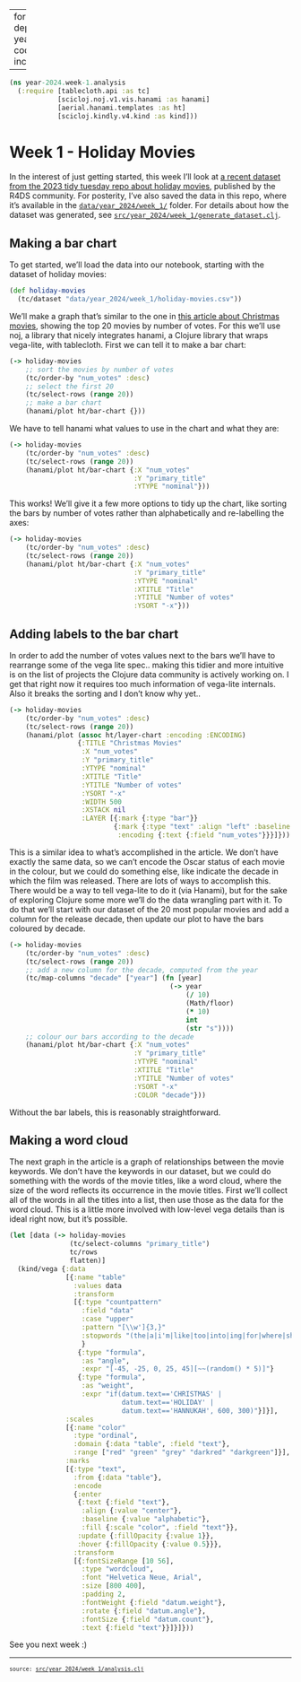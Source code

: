
---
format:
  html: {toc: true, toc-depth: 4, output-file: year_2024.week_1.analysis.html}
code-block-background: true
include-in-header: {text: '<link rel = "icon" href = "data:," />'}

---
<style>.table {
    overflow-y: scroll;
}
</style><style>.printedClojure .sourceCode {
  background-color: transparent;
  border-style: none;
}
</style>
<script src="year_2024.week_1.analysis_files/md-default2.js" type="text/javascript"></script><script src="year_2024.week_1.analysis_files/md-default3.js" type="text/javascript"></script><script src="year_2024.week_1.analysis_files/vega4.js" type="text/javascript"></script><script src="year_2024.week_1.analysis_files/vega5.js" type="text/javascript"></script><script src="year_2024.week_1.analysis_files/vega6.js" type="text/javascript"></script>

<div class="sourceClojure">
```clojure
(ns year-2024.week-1.analysis
  (:require [tablecloth.api :as tc]
            [scicloj.noj.v1.vis.hanami :as hanami]
            [aerial.hanami.templates :as ht]
            [scicloj.kindly.v4.kind :as kind]))
```
</div>



# Week 1 - Holiday Movies
In the interest of just getting started, this week I'll look at [a recent dataset from the 2023 tidy tuesday repo about holiday movies](https://github.com/rfordatascience/tidytuesday/tree/master/data/2023/2023-12-12), published by the R4DS community.
For posterity, I've also saved the data in this repo, where it's available in the [`data/year_2024/week_1/`](https://github.com/kiramclean/clojure-tidy-tuesdays/tree/main/data/year_2024/week_1) folder.
For details about how the dataset was generated, see [`src/year_2024/week_1/generate_dataset.clj`](https://github.com/kiramclean/clojure-tidy-tuesdays/blob/main/data/year_2024/week_1/generate_dataset.clj).

## Making a bar chart
To get started, we'll load the data into our notebook, starting with the dataset of holiday movies:


<div class="sourceClojure">
```clojure
(def holiday-movies
  (tc/dataset "data/year_2024/week_1/holiday-movies.csv"))
```
</div>


We'll make a graph that's similar to the one in [this article about Christmas movies](https://networkdatascience.ceu.edu/article/2019-12-16/christmas-movies), showing the top 20 movies by number of votes. For this we'll use noj, a library that nicely integrates hanami, a Clojure library that wraps vega-lite, with tablecloth.
First we can tell it to make a bar chart:


<div class="sourceClojure">
```clojure
(-> holiday-movies
    ;; sort the movies by number of votes
    (tc/order-by "num_votes" :desc)
    ;; select the first 20
    (tc/select-rows (range 20))
    ;; make a bar chart
    (hanami/plot ht/bar-chart {}))
```
</div>


<div><script>vegaEmbed(document.currentScript.parentElement, {"encoding":{"y":{"field":"y","type":"quantitative"},"x":{"field":"x","type":"quantitative"}},"mark":{"type":"bar","tooltip":true},"width":400,"background":"floralwhite","height":300,"data":{"url":"year_2024.week_1.analysis_files\/0.csv","format":{"type":"csv"}}});</script></div>

We have to tell hanami what values to use in the chart and what they are:


<div class="sourceClojure">
```clojure
(-> holiday-movies
    (tc/order-by "num_votes" :desc)
    (tc/select-rows (range 20))
    (hanami/plot ht/bar-chart {:X "num_votes"
                               :Y "primary_title"
                               :YTYPE "nominal"}))
```
</div>


<div><script>vegaEmbed(document.currentScript.parentElement, {"encoding":{"y":{"field":"primary_title","type":"nominal"},"x":{"field":"num_votes","type":"quantitative"}},"mark":{"type":"bar","tooltip":true},"width":400,"background":"floralwhite","height":300,"data":{"url":"year_2024.week_1.analysis_files\/0.csv","format":{"type":"csv"}}});</script></div>

This works! We'll give it a few more options to tidy up the chart, like sorting the bars by number of votes rather than alphabetically and re-labelling the axes:


<div class="sourceClojure">
```clojure
(-> holiday-movies
    (tc/order-by "num_votes" :desc)
    (tc/select-rows (range 20))
    (hanami/plot ht/bar-chart {:X "num_votes"
                               :Y "primary_title"
                               :YTYPE "nominal"
                               :XTITLE "Title"
                               :YTITLE "Number of votes"
                               :YSORT "-x"}))
```
</div>


<div><script>vegaEmbed(document.currentScript.parentElement, {"encoding":{"y":{"field":"primary_title","type":"nominal","axis":{"title":"Number of votes"},"sort":"-x"},"x":{"field":"num_votes","type":"quantitative","axis":{"title":"Title"}}},"mark":{"type":"bar","tooltip":true},"width":400,"background":"floralwhite","height":300,"data":{"url":"year_2024.week_1.analysis_files\/0.csv","format":{"type":"csv"}}});</script></div>


## Adding labels to the bar chart
In order to add the number of votes values next to the bars we'll have to rearrange some of the vega lite spec.. making this tidier and more intuitive is on the list of projects the Clojure data community is actively working on. I get that right now it requires too much information of vega-lite internals. Also it breaks the sorting and I don't know why yet..


<div class="sourceClojure">
```clojure
(-> holiday-movies
    (tc/order-by "num_votes" :desc)
    (tc/select-rows (range 20))
    (hanami/plot (assoc ht/layer-chart :encoding :ENCODING)
                 {:TITLE "Christmas Movies"
                  :X "num_votes"
                  :Y "primary_title"
                  :YTYPE "nominal"
                  :XTITLE "Title"
                  :YTITLE "Number of votes"
                  :YSORT "-x"
                  :WIDTH 500
                  :XSTACK nil
                  :LAYER [{:mark {:type "bar"}}
                          {:mark {:type "text" :align "left" :baseline "middle" :dx 3}
                           :encoding {:text {:field "num_votes"}}}]}))
```
</div>


<div><script>vegaEmbed(document.currentScript.parentElement, {"encoding":{"y":{"field":"primary_title","type":"nominal","axis":{"title":"Number of votes"},"sort":"-x"},"x":{"field":"num_votes","type":"quantitative","stack":null,"axis":{"title":"Title"}}},"width":500,"background":"floralwhite","title":{"text":"Christmas Movies"},"layer":[{"mark":{"type":"bar"}},{"mark":{"type":"text","align":"left","baseline":"middle","dx":3},"encoding":{"text":{"field":"num_votes"}}}],"height":300,"data":{"url":"year_2024.week_1.analysis_files\/0.csv","format":{"type":"csv"}}});</script></div>

This is a similar idea to what's accomplished in the article. We don't have exactly the same data, so we can't encode the Oscar status of each movie in the colour, but we could do something else, like indicate the decade in which the film was released.
There are lots of ways to accomplish this. There would be a way to tell vega-lite to do it (via Hanami), but for the sake of exploring Clojure some more we'll do the data wrangling part with it. To do that we'll start with our dataset of the 20 most popular movies and add a column for the release decade, then update our plot to have the bars coloured by decade.


<div class="sourceClojure">
```clojure
(-> holiday-movies
    (tc/order-by "num_votes" :desc)
    (tc/select-rows (range 20))
    ;; add a new column for the decade, computed from the year
    (tc/map-columns "decade" ["year"] (fn [year]
                                        (-> year
                                            (/ 10)
                                            (Math/floor)
                                            (* 10)
                                            int
                                            (str "s"))))
    ;; colour our bars according to the decade
    (hanami/plot ht/bar-chart {:X "num_votes"
                               :Y "primary_title"
                               :YTYPE "nominal"
                               :XTITLE "Title"
                               :YTITLE "Number of votes"
                               :YSORT "-x"
                               :COLOR "decade"}))
```
</div>


<div><script>vegaEmbed(document.currentScript.parentElement, {"encoding":{"y":{"field":"primary_title","type":"nominal","axis":{"title":"Number of votes"},"sort":"-x"},"color":{"field":"decade","type":"nominal"},"x":{"field":"num_votes","type":"quantitative","axis":{"title":"Title"}}},"mark":{"type":"bar","tooltip":true},"width":400,"background":"floralwhite","height":300,"data":{"url":"year_2024.week_1.analysis_files\/1.csv","format":{"type":"csv"}}});</script></div>

Without the bar labels, this is reasonably straightforward.

## Making a word cloud
The next graph in the article is a graph of relationships between the movie keywords. We don't have the keywords in our dataset, but we could do something with the words of the movie titles, like a word cloud, where the size of the word reflects its occurrence in the movie titles. First we'll collect all of the words in all the titles into a list, then use those as the data for the word cloud. This is a little more involved with low-level vega details than is ideal right now, but it's possible.


<div class="sourceClojure">
```clojure
(let [data (-> holiday-movies
               (tc/select-columns "primary_title")
               tc/rows
               flatten)]
  (kind/vega {:data
              [{:name "table"
                :values data
                :transform
                [{:type "countpattern"
                  :field "data"
                  :case "upper"
                  :pattern "[\\w']{3,}"
                  :stopwords "(the|a|i'm|like|too|into|ing|for|where|she|he|hers|his|how|who|what|your|yours|it|it's|is|are|we|'til|our|and|but|i'll|this|that)"
                  }
                 {:type "formula",
                  :as "angle",
                  :expr "[-45, -25, 0, 25, 45][~~(random() * 5)]"}
                 {:type "formula",
                  :as "weight",
                  :expr "if(datum.text=='CHRISTMAS' |
                            datum.text=='HOLIDAY' |
                            datum.text=='HANNUKAH', 600, 300)"}]}],
              :scales
              [{:name "color"
                :type "ordinal",
                :domain {:data "table", :field "text"},
                :range ["red" "green" "grey" "darkred" "darkgreen"]}],
              :marks
              [{:type "text",
                :from {:data "table"},
                :encode
                {:enter
                 {:text {:field "text"},
                  :align {:value "center"},
                  :baseline {:value "alphabetic"},
                  :fill {:scale "color", :field "text"}},
                 :update {:fillOpacity {:value 1}},
                 :hover {:fillOpacity {:value 0.5}}},
                :transform
                [{:fontSizeRange [10 56],
                  :type "wordcloud",
                  :font "Helvetica Neue, Arial",
                  :size [800 400],
                  :padding 2,
                  :fontWeight {:field "datum.weight"},
                  :rotate {:field "datum.angle"},
                  :fontSize {:field "datum.count"},
                  :text {:field "text"}}]}]}))
```
</div>


<div><script>vegaEmbed(document.currentScript.parentElement, {"data":[{"name":"table","values":["Sailor's Holiday","The Devil's Holiday","Holiday","Holiday of St. Jorgen","Sin Takes a Holiday","Sinners' Holiday","Husband's Holiday","Beggar's Holiday","Cowboy Holiday","Death Takes a Holiday","College Holiday","Mad Holiday","Stolen Holiday","Angel's Holiday","Dangerous Holiday","Every Day's a Holiday","Bank Holiday","A Christmas Carol","Crime Takes a Holiday","Holiday","Tropic Holiday","Inspector Hornleigh on Holiday","Christmas in July","Holiday Inn","Hoosier Holiday","Christmas Holiday","Knickerbocker Holiday","Sailor's Holiday","Christmas in Connecticut","Strange Holiday","Holiday in Mexico","Perilous Holiday","Blondie's Holiday","Bush Christmas","Christmas Eve","Hoppy's Holiday","A Christmas Carol","Holiday Camp","Summer Holiday","Holidays in Hell","Holiday Affair","Holiday in Havana","Johnny Holiday","Holiday Rhythm","Last Holiday","A Christmas Carol","Holiday Week","Holiday for Sinners","Roman Holiday","Monsieur Hulot's Holiday","White Christmas","Cinerama Holiday","Holiday for Henrietta","Holiday Island","Country Music Holiday","Paris Holiday","At That Time, at Christmas...","Holiday for Lovers","Holiday in Spain","Passion Holiday","Summer Holiday","The Night Before Christmas","Carol for Another Christmas","Holiday in St. Tropez","Every Day Is a Holiday","A Charlie Brown Christmas","The Christmas That Almost Wasn't","The Christmas Tree","How the Grinch Stole Christmas!","The Christmas Kid","The Christmas Tree","Strange Holiday","Death Takes a Holiday","The Homecoming: A Christmas Story","The Christmas Martian","Main Thing Holidays","Home for the Holidays","The House Without a Christmas Tree","A Dream for Christmas","Black Christmas","Holiday on the Buses","The First Christmas: The Story of the First Christmas Snow","Olympian Holiday","Journey to the Christmas Star","Young Pioneers' Christmas","Christmas Miracle in Caufield, U.S.A.","Confessions from a Holiday Camp","Emmet Otter's Jug-Band Christmas","It Happened One Christmas","Nestor, the Long-Eared Christmas Donkey","Sunshine Christmas","Blue Christmas","A Christmas to Remember","Where Are You Going on Holiday?","Holiday Hotel","The Night Before Christmas","An American Christmas Carol","Christmas Lilies of the Field","Rudolph and Frosty's Christmas in July","Christmas Mountain","A Christmas Without Snow","Crazy Swedish Holidays in Paris","Mr. Krueger's Christmas","Pinocchio's Christmas","Christmas Evil","The Best Christmas Pageant Ever","Bush Christmas","A Christmas Story","The Gift of Love: A Christmas Story","Merry Christmas Mr. Lawrence","A Christmas Carol","Kenny & Dolly: A Christmas to Remember","The Night They Saved Christmas","Merry Christmas","Don't Open Till Christmas","Holidays in Amsterdam","One Magic Christmas","Christmas Eve","The Christmas Gift","The Christmas Star","A Smoky Mountain Christmas","Merry Christmas Octopus","Christmas Comes to Willow Creek","A Hobo's Christmas","Roman Holiday","Blackadder's Christmas Carol","The Christmas Wife","Ernest Saves Christmas","I'll Be Home for Christmas","Julie Andrews: The Sound of Christmas","Marcus Welby, M.D.: A Holiday Affair","A Very Brady Christmas","Cripples Go Christmas","Dark Holiday","It Nearly Wasn't Christmas","National Lampoon's Christmas Vacation","The Christmas Toy","Guess Who's Coming for Christmas?","Holidays on the River Yarra","Home for Christmas","The Kid Who Loved Christmas","A Mom for Christmas","All I Want for Christmas","The Comic Book Christmas Caper","Christmas on Division Street","Lena's Holiday","Russian Holiday","The Christmas Stallion","Christmas in Connecticut","The Muppet Christmas Carol","Unforgetful Holiday","The Nightmare Before Christmas","A Christmas Romance","One Christmas","Billy's Holiday","The Christmas Box","A Christmas Carol","Home for the Holidays","Christmas Every Day","The Christmas Tree","Christmas in Oz","The Devil Takes a Holiday","Sesame Street: Elmo Saves Christmas","The Flintstones Christmas in Bedrock","Holiday Affair","The Christmas Party","Mannheim Steamroller: Christmas Live","The Munsters' Scary Little Christmas","Will It Snow for Christmas?","Beauty and the Beast: The Enchanted Christmas","Christmas Fever","Christmas in Cartoontown","Scrooge's Rock 'N' Roll Christmas","Skyward Christmas","Stubby Pringle's Christmas","How the Toys Saved Christmas","Mister Magoo's Christmas Carol","Mr. Willowby's Christmas Tree","Last Holiday","Holiday Hookers","Holiday in Your Heart","The Boy Who Saved Christmas","The Christmas Raccoons","Holiday's with Pay","On the 2nd Day of Christmas","A Christmas Reunion","A Christmas Memory","Apollo Goes on Holiday","I'll Be Home for Christmas","Christopher's Christmas Mission","Merry Christmas, George Bailey","The Christmas Orange","The Christmas List","A Holiday for Love","Home for Christmas","Bloody Christmas","Johann's Gift to Christmas","The Teddy Bears' Christmas","Christmas in August","John Grin's Christmas","Christmas in America","Richie Rich's Christmas Wish","Bugs Bunny's Holiday Diet","I'll Be Home for Christmas","The Christmas Wish","Nilus the Sandman: The Boy Who Dreamed Christmas","Merry Christmas... Happy New Year","A Holiday to Remember","Hot Pants Holiday","An All Dogs Christmas Carol","Lassie: A Christmas Tail","How the Grinch Stole Christmas","Santa's Christmas Circus","A Child's Christmas in Wales","Christmas at Home","A Christmas for Boomer","Christmas Wafer","A Merry Mirthworm Christmas","The Spirit of Christmas","You're Invited to Mary-Kate & Ashley's Christmas Party","The Poor People's Christmas","Blue Christmas","Bluetoes, the Christmas Elf","Naked City: A Killer Christmas","Scream Queens' Naked Christmas","Happy Christmas, Miss King","A Cosmic Christmas","Husband's Holiday","Inheritance Up Christmas","Friday Is No Holiday","Classic Christmas","Carry on Christmas","Carry on Christmas: Carry on Stuffing","A Christmas Carol","Future Memories: Last Christmas","A Flintstone Christmas","A Flintstones Christmas Carol","Holiday in Sarajevo","The Star Wars Holiday Special","Magic Christmas Tree","Mediterranean Holiday","Bah, Humbug!: The Story of Charles Dickens' 'A Christmas Carol'","Yogi's First Christmas","Christmas Vacation 2000","Christmas in Malibu","'Twas the Night Before Christmas","A Holiday Romance","The Last Day of School Before Christmas","A Christmas Carol","Holiday","'R Xmas","A Calcutta Christmas","In the Christmas Spirit","Winnie the Pooh & Christmas Too","A Hollywood Christmas","A Little Christmas Story","Christmas in the Clouds","Canadian Holidays","Last Christmas","The Leprechauns' Christmas Gold","A Christmas Carol","The Christmas Carol","The GLO Friends Save Christmas","Christmas Carol","Feliz Christmas, Merry Navidad","Trans-Siberian Orchestra: The Ghosts of Christmas Eve","Scrooge: A Christmas Carol","Christmas in Disneyland","The Long Holiday","Unnikrishnante Adyathe Christmas","Holiday for a Dog","Barney's Night Before Christmas","A Christmas Tree and a Wedding","Mickey's Once Upon a Christmas","Santa's Last Christmas","A Snow White Christmas","We Wish You a Merry Christmas","The Country Mouse & the City Mouse: A Christmas Tale","Once Upon a Christmas","Lamb Chop's Chanukah and Passover Surprise","Lamb Chop's Special Chanukah","A Christmas Story at the Vatican","Christmas in the Holy Land","The Christmas Angel: A Story on Ice","The Story of Christmas","Teletubbies: Merry Christmas, Teletubbies!","Holiday Heart","Aliens First Christmas","Christmas Unwrapped: The History of Christmas","How the Grinch Stole Christmas!","A Muppet Family Christmas","Christmas at Pee-wee's Playhouse","Surviving Christmas","The Ultimate Christmas Present","A Very Christmas Story","Christmas Snow","Nearly No Christmas","Summer Holiday","A Bing Crosby Christmas","Christmas Carol: The Movie","A Cool Like That Christmas","How to Marry a Billionaire: A Christmas Tale","Bingo! Holiday Kids!","Teletubbies: Christmas in the Snow","Christmas in South Park","The Christmas Path","Timothy Tweedle the First Christmas Elf","Christmas in Tattertown","The Tangerine Bear: Home in Time for Christmas!","Arthur's Perfect Christmas","Holiday in Bombay","Tukiki and His Search for a Merry Christmas","Christmas Carol","The Christmas Tree Train","A Diva's Christmas Carol","Christmas Present","The Christmas Secret","Father Christmas and the Missing Reindeer","Christmas Nightmare","Benji's Very Own Christmas Story","He-Man and She-Ra: A Christmas Special","Mole's Christmas","A Wind at My Back Christmas","Christmas Mission","A Very Retail Christmas","The Dangerous Christmas of Red Riding Hood","Christmas Night with the Two Ronnies","Take Peace! A Corgi Cottage Christmas with Tasha Tudor","The Adventures of Mary-Kate & Ashley: The Case of the Christmas Caper","O' Christmas Tree","Casper's Haunted Christmas","Disney Sing-Along-Songs: The Twelve Days of Christmas","Disney Sing-Along-Songs: Very Merry Christmas Songs","Holiday Affair","Inspector Gadget Saves Christmas","Timmy's Gift: A Precious Moments Christmas","Recess Christmas: Miracle on Third Street","The Elf Who Saved Christmas","Edith Ann's Christmas (Just Say No\u00ebl)","A Town Without Christmas","Babar and Father Christmas","A Christmas Carol","The Real Story of O Christmas Tree","A Christmas Adventure ...From a Book Called Wisely's Tales","Merry Christmas","Christmas Box","The Bear Who Slept Through Christmas","Holiday in the Sun","Twice Upon a Christmas","The Greatest Christmas Moments of All Time!","Mickey's Magical Christmas: Snowed in at the House of Mouse","A Disney Channel Christmas!!!!","Because It's Christmas: Barry Manilow","The Christmas Messenger","The Bears Who Saved Christmas","The Christmas Season Massacre","Once Upon a Christmas Time","Playboy Wet & Wild: Hot Holidays","Bob the Builder: A Christmas to Remember","Christmas with the Stars","Coping with Christmas","The Little Crooked Christmas Tree","12 Tiny Christmas Tales","A Family Circus Christmas","Holiday in Seoul","Christmas Rush","One Hell of a Christmas","Father Knows Best: Home for Christmas","Killers on Holiday","A Christmas Carol","The Twelve Days of Christmas","Skinflint: A Country Christmas Carol","Mary Christmas","Franklin's Magic Christmas","A Special Sesame Street Christmas","It's a Very Merry Muppet Christmas Movie","A Christmas Carol","A Christmas Carol","The Christmas Shoes","A Pink Christmas","B.C.: A Special Christmas","Christmas Eve on Sesame Street","Bob Hope's Overseas Christmas Tours: Around the World with the Troops - 1941-1972","A Christmas Tail","The Fat Albert Christmas Special","A Christmas Carol at Ford's Theatre","Christmas on the Nile","The Man Who Saved Christmas","A Christmas Visitor","Remembering 'Roman Holiday'","Restoring Roman Holiday","A Christmas Carol","A Christmas Carol","Carry on Again Christmas","Carry on Christmas","Christmas Child","The True Meaning of Christmas Specials","The Great Christmas Movies","Blue Collar White Christmas","Christmas in Hawaii","Thief on Holiday","The Berenstain Bears' Christmas Tree","A Grandfather for Christmas","Christmas on Mars","Black Christmas","Finding John Christmas","The Christmas Orange","The Kudzu Christmas","Christmas Vacation 2: Cousin Eddie's Island Adventure","Stella on Holiday","Four Christmases","Mid-year Holiday","Undercover Christmas","The Town That Outlawed Christmas","Christmas","Stealing Christmas","If It Snows on Christmas","A Carol Christmas","A Boyfriend for Christmas","Happy Ero Christmas","An American Idol Christmas","I Want a Dog for Christmas, Charlie Brown","Christmas with the Kranks","The Nick at Nite Holiday Special","Casper's First Christmas","The Powerpuff Girls: 'Twas the Fight Before Christmas","A Flintstone Family Christmas","The Spirit of Christmas","T.Bag's Christmas Carol","Another Christmas Story","EastEnders: Christmas Party","The Christmas Truce","Santabear's First Christmas","Holiday in Seoul","Busted: Christmas for Everyone","T.Bag's Christmas Ding Dong","T.Bag's Christmas Turkey","A Christmas Too Many","Andy Williams - Best of Christmas","Scrooge: A Christmas Sarah","VeggieTales: The Star of Christmas","Christmas in Kabul","Christmas Rematch","Headin' Home for the Holidays","Ladybirds' Christmas","The 12 Dogs of Christmas","All This, and Christmas Too!","A Christmas Carol: The Musical","The Night B4 Christmas","George and the Christmas Star","Last Holiday","Samantha: An American Girl Holiday","Daddy Wanted for Christmas","Love Hina Christmas Special: Silent Eve","Kids on Christmas","Adventures in Odyssey: Electric Christmas","Christmas in Tinseltown","Christmas in Love","Bad Santa: Not Your Typical Christmas Movie","Christmas at Maxwell's","A Very Married Christmas","Merry Christmas","Mickey's Twice Upon a Christmas","A Tuna Christmas","Eve's Christmas","Francesco's Friendly World: The Gifts of Christmas","Karroll's Christmas","Very Cool Christmas","Spacemen, Go-go Girls and the True Meaning of Christmas","Christmas at Water's Edge","The Twelve Days of Christmas Eve","Tales from the Grave, Volume 2: Happy Holidays","The Wish That Changed Christmas","Felix the Cat Saves Christmas","Nine Dog Christmas","The Trailer Park Boys Christmas Special","A Beachcombers Christmas","Christmas Lights","Grumpy Old Women at Christmas","The City That Forgot About Christmas","Home for Christmas","Essential Poems for Christmas","Davey & Goliath's Snowboard Christmas","EastEnders: Christmas Party","A Christmas Carol","On Christmas Eve","A Bear's Christmas Tail","Christmas from Hollywood","Giada's Italian Holiday","An Italian Christmas with Mario and Giada","A Christmas Tale","A Halfway House Christmas","A Christmas Carol","Nora's Christmas Gift","Mr. Bean's Holiday","Black Christmas","The Holiday","Stolen Holidays","Holiday","Dreaming on Christmas","David Letterman's 2nd Annual Holiday Film Festival","David Letterman's Holiday Film Festival","Christmas in August","An X-Mas Message from David X. Cohen","Home for the Holidays","Christmas with the Mormon Tabernacle Choir","Ho Ho Nooooooo!!! It's Mr. Bill's Christmas Special!","Hermie & Friends: A Fruitcake Christmas","Crazy for Christmas","Chasing Christmas","Recipe for a Perfect Christmas","A Walt Disney Christmas","The Best Christmas Ever!","A Christmas Wedding","Marie Osmond's Merry Christmas","A Fairy Tale Christmas","Mr. Christmas","Red Boots for Christmas","Holiday Baggage","Brer Rabbit's Christmas Carol","Bring Back... The Christmas Number One","Noddy Saves Christmas","A Christmas Carol","A Merry Little Christmas","Christmas in Boston","His and Her Christmas","Santa Claus Versus the Christmas Vixens","Ray Charles Celebrates Gospel Christmas with the Voices of Jubilation","The Christmas Miracle of Jonathan Toomey","Christmas Comes to PacLand","Odmori se, zasluzio si: Christmas Special","Best Ever Christmas Films","A Christmas Masque","Have I Got a Christmas for You","The Christmas Tree","The Christmas Blessing","Holiday","QTN Holiday Reel","The Night Before Christmas","Caillou's Holiday Movie","Christmas Is Here Again","The First Christmas","Disney Princess: A Christmas of Enchantment","Tom's Christmas Tree","Kathie Lee's Rock n' Tots Cafe: A Christmas 'Giff'","Chanukah Stories","Christmas Story","The Christmas Card","Holiday Dreaming","Hanukkah Tales and Tunes","Saving the Christmas Goose","Happy Holidays","The Road to Christmas","A Very Fairy Christmas","The Crumbs - A Very Crumby Christmas","Cabbage Patch Kids: First Christmas","A Dad for Christmas","Snowden's Christmas","Christmas and the Civil War","My Christmas Soldier","Brian Setzer: Christmas Extravaganza","Pee-wee's Big Holiday","Charlie and Lola Christmas Special","Christmas Do-Over","My Little Pony: A Very Minty Christmas","The Perfect Holiday","Bachelors Walk Christmas Special","The Wiggles: Wiggly Wiggly Christmas","Holiday Hypnosis","Holidaze: The Christmas That Almost Didn't Happen","Inspector Tahar's Holiday","The Great American Christmas","Rupert's Magic Christmas","Christmas Tree Upside Down","Christmas on July 24th Avenue","All She Wants for Christmas","What We Did on Our Holiday","Camp Christmas","A Christmas Carol","The Flight Before Christmas","Home by Christmas","Bah Humduck!: A Looney Tunes Christmas","The Making of 'the Nightmare Before Christmas'","Christmas on Chestnut Street","Ex-Mas Eve","Holiday Wishes","A Merry Friggin' Christmas","What Have You Done?: The Remaking of 'Black Christmas'","The Candy Maker's Christmas","A Dennis the Menace Christmas","The Night Before Christmas: A Mouse Tale","Laura's Christmas Star","A Very Barry Christmas","Barney's Holiday Extravaganza","A Very Beazley Christmas","Heber Holiday","A Very Wompkee Christmas","Quail's First Christmas","This Christmas","Holiday in Handcuffs","Grumpy Old Men at Christmas","A Grandpa for Christmas","Blinky Bill's White Christmas","The 12 Days of 'Black Christmas'","Messy Christmas","Christmas in Wonderland","Lost Holiday: The Jim & Suzanne Shemwell Story","A Christmas Tale","Thomas Kinkade's Christmas Cottage","A Christmas Prince: The Royal Baby","The Nightmare Before Christmas in Concert at the Hollywood Bowl","The Knight Before Christmas","Holiday Rush","Christmas Wedding Runaway","Christmas Wishes and Mistletoe Kisses","Matchmaker Christmas","Picture Perfect Royal Christmas","Holiday Heist","A Larceny Christmas","The Ugly Duckling's Christmas Wish","A Mermaid for Christmas","Christmas Coupon","A Storybook Christmas","A Christmas Princess","A Boy Called Christmas","A Sesame Street Christmas Carol","Elfette Saves Christmas","O Christmas Tree","Christmas a la Mode","That '70s Show: Holiday Edition","May All Your Christmases Be Black","Infernal Guidon, or Cossack Christmas","Rifftrax: The Star Wars Holiday Special","The Making of Tim Burton's 'The Nightmare Before Christmas'","A Very Vintage Christmas","A Christmas Winter Song","A Cinderella Story: Christmas Wish","The Christmas Project Reunion","Christmas Time","Christmas in Rome","Christmas Town","Write Before Christmas","The Christmas Chalet","A Christmas Hero","Christmas by Design","The Muppet Christmas Carol: Frogs, Pigs and Humbug - Unwrapping a New Holiday Classic","A Merry Christmas Match","Roman Holiday","It's Christmas","Random Acts of Christmas","A Christmas Carol","Christmas with a Prince: Becoming Royal","Black Christmas","A Christmas Wish","I'll Be Home for Christmas","Christmas Every Day","A Little Christmas Charm","Larry the Cable Guy's Christmas Spectacular","The Trolls and the Christmas Express","A Holiday Change","Picture a Perfect Christmas","Nostalgic Christmas","Radio Christmas","Christmas Love Letter","Christmas on the Square","Christmas at Dollywood","A Christmas Wish","Christmas Reservations","Snowbound for Christmas","Same Time, Next Christmas","The Christmas High Note","The Christmas Club","A Christmas Carol","Christmas Caper","The Road Home for Christmas","All I Want for Christmas 2","Bad Christmas","Hip Hop Holiday","A New York Christmas Wedding","A Christmas Duet","Christmas Scavenger Hunt","Check Inn to Christmas","Double Holiday","Christmas at Graceland: Home for the Holidays","Holiday Date","Elmo's Christmas Countdown","The Nutcracker: A Christmas Story","A Very Corgi Christmas","A Christmas Carol","A Date by Christmas Eve","No Time Like Christmas","Christmas on the Range","A Jersey Christmas","A Princess for Christmas","Barney's Christmas Star","Holiday Switch","Perfect Christmas","A Christmas Crush","The Gift of Christmas","Staging Christmas","Rock and Roll Christmas","For Better or for Worse: A Christmas Angel","Rediscovering Christmas","Christmas Hotel","A Sweet Christmas Romance","Merry Liddle Christmas","Christopher the Christmas Tree","Christmas at the Plaza","Always and Forever Christmas","A Christmas Miracle","Angel Falls: A Novel Holiday","Christmas Under the Stars","Holiday Hearts","Christmas in Evergreen: Tidings of Joy","A Beauty & The Beast Christmas","Another Christmas Coincidence","A Family Christmas Gift","A Blue Ridge Mountain Christmas","It's Beginning to Look a Lot Like Christmas","Christmas in Louisiana","Sweet Mountain Christmas","Magical Christmas Shoes","Christmas 9 to 5","A Doggone Christmas","Grounded for Christmas","You Light Up My Christmas","The Christmas Temp","Christmas Matchmakers","Middleton Christmas","Twas the Chaos before Christmas","Christmas in Paradise","The Family Holiday","The Christmas Chronicles: Part Two","A Christmas Recipe for Romance","Time for You to Come Home for Christmas","One Fine Christmas","Carole's Christmas","Baking Christmas","A Christmas Movie Christmas","Christmas on My Mind","Christmas Belles","All I Want for Christmas","Merry Christmas Officer Hansel","Framed for the Holidays","Christmas in Montana","Our Christmas Love Song","The Christmas Doodle","A Homecoming for the Holidays","A Family Reunion Christmas","The Kacey Musgraves Christmas Show","My Best Friend's Christmas","A Cheerful Christmas","The Christmas Elves","The Night Before Christmas","The Christmas Dance","LeapFrog: A Tad of Christmas Cheer","Christmas Stars","Christmas in the Jungle","A Christmas Celebration: Live from Dublin","The Last Christmas Party","Summer Holiday","Yoda Baby: a Very Merry Mandalorian Christmas","Community Theater Christmas","12 Pups of Christmas","Christmas Cheer","Carols for Christmas","Merry Christmas, Yiwu","The App That Stole Christmas","Greyson Family Christmas","CBeebies Christmas Show: Hansel & Gretel","The Little Rascals' Christmas Special","Fay's 12 Days of Christmas","The Heist Before Christmas","My Friends Tigger and Pooh - Super Sleuth Christmas Movie","Lucy Worsley's Christmas Carol Odyssey","Christmas in Vienna","The Christmas Ride","Christmas Cars","A Berry Royal Christmas","My Dad's Christmas Date","Bikini Bloodbath Christmas","A Scooby-Doo! Christmas","Toot & Puddle: I'll Be Home for Christmas","A Merry Tudor Christmas with Lucy Worsley","Christmas Is","A Crafty Christmas Romance","Radio City Christmas Spectacular","An Angel for Christmas","Nothing Like the Holidays","X-mas, Inc.","A Christmas Carol","8-Bit Christmas","Christmas at the Riviera","Much Ado About Christmas","The Christmas Waltz","An Accidental Christmas","Christmas at Cadillac Jack's","Candy Cane Christmas","A Taste of Christmas","The Business of Christmas","Charles Dickens & the Invention of Christmas","The Comedy Christmas","Last Christmas: Emilia Sings","Inn Love by Christmas","The Christmas Ball","The Filmmaker's Holiday","A Wrestling Christmas Miracle","Christmas on Ice","The Christmas Listing","The First Christmas","A Christmas Cancellation","White Christmas","The Smurfs Christmas Special","Lollipop Dragon: The Great Christmas Race","Madeline's Christmas","'White Christmas': A Look Back with Rosemary Clooney","Billie Holiday: The Ultimate Collection","Christmas on the Vine","A Charlie Brown Kwanzaa","The Light Before Christmas","Deliver by Christmas","Miracle on Christmas","Apollo 8: Christmas at the Moon","Cupid for Christmas","EastEnders Christmas Fall Outs","Ace & the Christmas Miracle","A Very Charming Christmas Town","A Loud House Christmas","Christmas in Paris","A Meowy Christmas Vacation","Yogi Bear's All-Star Comedy Christmas Caper","A New Husband for Christmas","A Royal Christmas Engagement","Christmas by Chance","A Christmas Prayer","The Maltese Holiday","Buffy the Vampire Slayer: 1-800 Collect 'A Buffy Christmas' Commercial","A Christmas Story","A Tudor Feast at Christmas","Christmas vs. The Walters","A Very Country Christmas: Homecoming","Soylent Scrooge: Or, Christmas Is Made of People","A Christmas Tree Love Story","Johnson Family Christmas Dinner","The Christmas Masterpiece","Everything is Terrible! Holiday Special","Merry Christmas, Drake & Josh","A Christmas Tree Grows in Colorado","Lonestar Christmas","The Christmas Story Keepers","Christmas Day","A Cape Cod Christmas","Christmas by the Book","Christmas Freak","A Very Harold & Kumar Christmas","Christmas in Carolina","The Key to Christmas","Our First Christmas","A Christmas Sunset","If I Only Had Christmas","Holiday Heartbreak","One Royal Holiday","Holidays on Mars","Christmas Unwrapped","The Christmas Star","A Rich Christmas","Merry Liddle Christmas Wedding","On the 12th Date of Christmas","Let's Meet Again on Christmas Eve","Mr. Bean's Holiday: Beans in Cannes","Mr. Bean's Holiday: French Beans","Mr. Bean's Holiday: The Human Bean","My Friends Tigger and Pooh Super Sleuth Christmas Movie: 100 Acre Wood Downhill Challenge","Hanukkah, O Hanukkah (A Magical Time of Year)","A Christmas Proposal","Louis Theroux's African Hunting Holiday","The Christmas Choir","The Lego Star Wars Holiday Special","Christmas Zombies","Christmas Crash","Christmas Comes Home","A Muppets Christmas: Letters to Santa","Christmas in the Rockies","A Christmas Exchange","Little Spirit: Christmas in New York","The Christmas House","My Sweet Holiday","Dashing Home for Christmas","Christmas on the Menu","Avenger Dogs Christmas","Christmas with a Crown","The Christmas Yule Blog","A Welcome Home Christmas","Dear Christmas","Kenny Rogers: Keep Christmas with You","Cross Country Christmas","An Angelic Christmas","The Fright Before Christmas","A California Christmas","A Castle for Christmas","Christmas She Wrote","Father Christmas Is Back","Angry Office Christmas Party","Good Morning Christmas!","The Christmas Edition","Routine Holiday","A Christmas Calendar","The Dog Days of Christmas","Barbie in 'A Christmas Carol'","The Christmas Setup","A Sugar & Spice Holiday","Cooking Up Christmas","A Martian Christmas","First Christmas","Time for Us to Come Home for Christmas","A Christmas Call","Homemade Christmas","Spotlight on Christmas","Christmas at Maple Creek","Never Kiss a Man in a Christmas Sweater","Christmas in Evergreen: Bells Are Ringing","A Glenbrooke Christmas","Christmas Beneath the Stars","Christmas by Starlight","Operation Christmas Drop","The Nightmare Before Christmas in Concert","Meet Me at Christmas","Unlocking Christmas","Christmas Collision","Nick Jr. Favorites Holiday","Angela's Christmas Wish","The Christmas Ring","Too Close For Christmas","A Christmas Carousel","The Side Show Christmas","Katherine Jenkins Christmas Spectacular","Heart of the Holidays","High School Musical: The Musical: The Holiday Special","Christmas Staycation","Marry Me This Christmas","Christmas Town","On Christmas Eve","Christmas Together","A Miser Brothers' Christmas","Five Star Christmas","The Jinkx and DeLa Holiday Special","Christmas on Wheels","Christmas in Vienna","The Christmas Doctor","A Timeless Christmas","A Nashville Christmas Carol","Good Morning Christmas!","USS Christmas","A Godwink Christmas: Second Chance, First Love","Christmas Ever After","Christmas Comes Twice","Swept Up by Christmas","A Christmas Break","Love, Lights, Hanukkah!","Project Christmas Wish","Christmas Tree Lane","Chateau Christmas","Just Another Christmas","Cranberry Christmas","The Christmas Bow","A Very Quarantwinned Christmas","The Christmas Sweater: A Return to Redemption","Christmas with the Darlings","A Christmas Surprise","A Christmas for Mary","Estella Scrooge: A Christmas Carol with a Twist","Teri Diwali Meri Christmas","Christmas in the Pines","The Christmas Aunt","The Christmas Lottery","Happy Holidays","Malou's Christmas","A Sunburnt Christmas","Chico Bon Bon and the Very Berry Holiday","A Christmas Love","The Christmas Clause","Christmas at Cattle Hill","Christmas in the Wilds","The Christmas Letter","Christmas Crossfire","Charles Dickens' A Christmas Carol","A Tiny House Christmas","Christmas Again","The Monster's Christmas","A Carolina Christmas","Christmas Dilemma","Deadly Little Christmas","Bo Bear Celebrates Christmas","Dot & Spot's Magical Christmas Adventure","Everyday Is a Holiday","CMA Country Christmas","Christmas Thieves","Banking on Christmas","The Dog Who Saved Christmas","A Christmas Carol","A Christmas Carol","Unwrapping Christmas","Puppy for Hanukkah","An Unremarkable Christmas","Santa Baby 2: Christmas Maybe","The Drone That Saved Christmas","A Christmas Wish in Hudson","Christmas at the Ranch","TBS Wrecked: Christmas Killer","A VHS Christmas Carol","Old Vic: In Camera - A Christmas Carol","Holiday Boyfriend","The Christmas Sitters","The Christmas Party","13 Slays Till X-Mas","Home for Christmas","Christmas Angel","A Christmas Carol","A California Christmas: City Lights","Andre Rieu: Christmas in London","Rifftrax: Christmas Circus","Elf Sparkle Meets Christmas the Horse","BTS: Dynamite (Holiday Remix)","Christmas with RiffTrax Featuring Magic Christmas Tree","Hot Chocolate Holiday","VeggieTales: The Toy That Saved Christmas!","1000 Miles from Christmas","Rifftrax: A Christmas Carol","Gavin & Stacey: 12 Days of Christmas","Beverly Hills Christmas 2 Director's Cut","Carol's Christmas","Dracula on Holiday","The Christmas Hope","Kiss Me for Christmas","A Christmas Mission","The Legend of the Christmas Witch 2: The Origins","Christmas at the Golden Dragon","Santa's First Christmas","Some Kind of Christmas!","1-800 XMAS","Christmas on My Block","How the Gringo Stole Christmas","A Holiday Homecoming","A Lot Like Christmas","A Great North Christmas","It Takes a Christmas Village","Last Train to Christmas","Christmas in Florida","The Picture of Christmas","The Christmas Show","Capitol One: Christmas Ad","Christmas in Canaan","Christmas","The Queen's Christmas Broadcast 2019","A Christmas Family Tragedy","Christmas Next Door","Kidsongs: We Wish You a Merry Christmas","A Christmas Tale","Love at the Christmas Contest","The Good Witch of Christmas","Christmas Lovers Anonymous","A Christmas Karen","Snowed in for Christmas","Operation White Christmas","A Fianc\u00e9 for Christmas","Arthur Christmas","Christmas with RiffTrax: Santa's Village of Madness","Christmas with Felicity","Blending Christmas","A Holiday Romance","12 Men of Christmas","Christmas Time in South Park","Holiday in Santa Fe","The Christmas Pitch","Christmas in Washington","Cranberry Christmas","13th Day of Christmas","A Match Made at Christmas","A Christmas Number One","Christmas on the Carousel","UnPerfect Christmas Wish","Lady Day: The Many Faces of Billie Holiday","All I Want for Christmas","Postman Pat's Magic Christmas","Coronation Street: Romanian Holiday","A Snowy Christmas","The Business of Christmas 2","Prancer: A Christmas Tale","A Christmas Dance Reunion","Christmas in Arabia","Tuesday, After Christmas","Falling for Christmas","Writing Around the Christmas Tree","A Christmas Letter","A Chance for Christmas","A Christmas Stray","Welcome to the Christmas Family Reunion","When Christmas Was Young","Disney Channel Holiday","A Sisterly Christmas","A Holiday Chance","Christmas in Pine Valley","A Christmas Carl","A Christmas Proposal","Christmas with a Prince: The Royal Baby","Mighty Morphin Power Rangers: Alpha's Magical Christmas","A Golden Christmas","Serving Up the Holidays","Larry the Cable Guy's Hula-Palooza Christmas Luau","A Cl\u00fcsterf\u00fcnke Christmas","Christmas, No Filter","Blackjack Christmas","Christmas Proposal","'Twas the Night Before Christmas","Anything But Christmas","Christmas in Miami","Christmas on 5th Avenue","Christmas with My Ex","Christmas Takes Flight","Christmas for Sale","A Christmas Treasure","Christmas in Beverly Hills","Perfect Messy Holiday","A Chestnut Family Christmas","A Grandpa for Christmas","Killer Christmas Elves","The Enchanted Christmas Cake","Secret Santa: A Christmas Adventure","A Picture Perfect Holiday","Holiday Hideaway","Christmas D\u00e9j\u00e0 Vu","A Jenkins Family Christmas","Homeless for the Holidays","Country Roads Christmas","See You Next Christmas","Christmas Is Canceled","Toying with the Holidays","A Dog Named Christmas","A Wiseguy Christmas","Coyote Creek Christmas","Fixing Up Christmas","The Nine Kittens of Christmas","Furry Little Christmas","A Dickens of a Holiday!","The Oshima Gang: The Making of 'Merry Christmas Mr. Lawrence'","The Holiday Fix Up","The King a Christmas Story from a Heavenly Perspective","Christmas in Tune","Another Christmas","Christmas on the Farm","Black Christmas: 2021 Remake","Candy Coated Christmas","The Christmas Contest","The Christmas Promise","'Twas the Fight Before Christmas","The Great Christmas Switch","Christmas at the Holly Day Inn","Zoey's Extraordinary Christmas","Christmas with the King Family","Christmas on Cobbler Street","The Magical Christmas Tree","Next Stop, Christmas","Mid Life Christmas","A Christmas Together with You","A Carol of Christmas","Christmas in Harmony","Hot Mess Holiday","Our Christmas Journey","You, Me & the Christmas Trees","A Holiday in Harlem","A Mrs. Miracle Christmas","The Night Before Christmas","My Christmas Family Tree","An Ice Wine Christmas","Saying Yes to Christmas","Kirk Franklin's A Gospel Christmas","My Favorite Christmas Melody","Christmas Movie Magic","Ghosts of Christmas Past","Under the Christmas Tree","Surviving the Holidays with Lewis Black","Who Is Christmas Eve?","WWE Ring in the Holiday","A Kiss Before Christmas","A Naija Christmas","Grumpy Christmas","Saving Christmas Spirit","Christmas in My Heart","The Night Before the Night Before Christmas","Christmas CEO","NLO Spirit of Christmas","Christmas Dreams","Boyfriends of Christmas Past","Curious George: A Very Monkey Christmas","Joy for Christmas","A Nanny for Christmas","Trolls Holiday in Harmony","Love, Guns & Christmas","Christmas in Tahoe","Christmas Sail","Open by Christmas","An Unexpected Christmas","A Christmas Wish","Lacy's Christmas Do-Over","Christmas in the Caribbean","Christmas with the Chosen: The Messengers","Merry Liddle Christmas Baby","A Christmas Celebration: Send Round the Song","Dora's Christmas Carol Adventure","Adventures in Christmasing","The Bitch Who Stole Christmas","Hip Hop Family Christmas","A Family Matters Christmas","Christmas with Walt Disney","Royally Wrapped for Christmas","Christmas with You","A Royal Queens Christmas","Shaun the Sheep: The Flight Before Christmas","Christmas in Toyland","Christmas Time Is Here","A Child's Christmases in Wales","Christmas at Castle Hart","Angel Falls Christmas","A Kindhearted Christmas","Fred Hammond's Christmas... Who Needs It","Home by Christmas","A Godwink Christmas: Miracle of Love","Christmas for Keeps","Time for Them to Come Home for Christmas","A Christmas Carol","A Christmas Witness","A Christmas Snow","Jim and Them Holiday Specials","The Christmas Thief","Days of Our Lives: A Very Salem Christmas","Christmas Trees 8","A Lot Like Christmas","A Christmas Star","A Christmas Invitation","On Holiday","Letters at Christmas","OVW: Christmas Chaos","Christmas Spirits","Celebrate Christmas with Mickey, Donald & Friends","Summertime Christmas","Save Christmas","A Christmas Miracle for Daisy","Christmas Is You","Eight Gifts of Hanukkah","The Christmas House 2: Deck Those Halls","A Very Boy Band Holiday","Christmas with a Capital C","The Christmas Bunny","Someday at Christmas","Beauty and the Beast: A Comic Relief Pantomime for Christmas","The Love of a King Christmas Movie Musical","Elmo's World: Happy Holidays!","Holiday","The Christmas Tree","Nixon and Hogan Smoke Christmas","Christmas Mail","The Untold Christmas Story","A Holiday Heist","Caesar and Otto's Deadly Xmas","The Dog Who Saved Christmas Vacation","A Cadaver Christmas","No Good Deed: A Crowdfunding Holiday Heist","The Christmas Spirit","Haunted Holiday","Christmas Cupid","LEGO Friends: Holiday Special","Christmas at the Holly Hotel","Christmas with the Sex Pistols","November Christmas","Office Christmas Party","Holly and Hal Moose: Our Uplifting Christmas Adventure","The Town Christmas Forgot","A Christmas Story Christmas","Home for Christmas","On Strike for Christmas","Cancel Christmas","Meeting Mr. Christmas","Christmas in South Africa","Merry Ex-Mas","A Wesley Christmas","Christmas with the Campbells","The Magic of Christmas II","Holidays by the Sea","The Wizard's Christmas","Spot's Magical Christmas","A Christmas Miracle","A Royal Christmas Match","Santa Preys for X-mas","An Old Fashioned Christmas","We Wish You a Turtle Christmas","A Kiss for Christmas","The Last Holiday","Disney's Christmas Favorites","Lost Christmas","The Night Before Christmas Carol","Jolly Good Christmas","Holiday Engagement","My Dog's Christmas Miracle","Bob Hope's Cross-Country Christmas","At Home for Christmas","A Tiny Home Christmas","The Christmas Challenge","Christmas Spirit","A Christmas Gift","The Christmas Games","Cloudy with a Chance of Christmas","Good Luck Charlie, It's Christmas!","Maxine's Christmas Carol","A Merry Single Christmas","The Christmas Tango","A Country Christmas Harmony","Steppin' Into the Holiday","Cupid's Christmas","CBeebies Christmas Panto 2010: Aladdin","A Holiday Spectacular","A Home for the Holidays","12 Dates of Christmas","All I Want Is Christmas","Christmas in Wolf Creek","Beethoven's Christmas Adventure","Little Brother, Big Trouble: A Christmas Adventure","Holidays","Christmas in January","Christmas Class Reunion","Catfish Christmas","The Christmas Tapes","The Sound of Christmas","Christmas Lodge","Sappy Holiday","A Holiday I Do","Mariah Carey: Merry Christmas to You","Catering Christmas","Extreme Christmas Trees","A Cozy Christmas Inn","A Royal Christmas on Ice","3 Holiday Tails","Holiday Road","Fit for Christmas","Must Love Christmas","A True Christmas","Christmas on Mistletoe Lake","Christmas with the Dead","Christmas in Compton","Delivery by Christmas","Killer Holiday","The Swan Princess: Christmas","The Nightmare Before Christmas: The Original Poem","A Miracle Before Christmas","My Favorite Christmas Tree","A Merry Christmas Wish","Christmas Comes Home to Canaan","Trading Christmas","Colorado Christmas","Ghosts of Christmas Always","Scentsational Christmas","Nothing for Christmas","A Christmas Wedding Tail","We Need A Little Christmas","Journey to the Christmas Star","Lucky Christmas","The Case for Christmas","The Christmas Pageant","A Madea Christmas","No Sleep 'Til Christmas","Christmas on Repeat","Hercules Saves Christmas","Christmas on Mistletoe Farm","12 Wishes of Christmas","Buck Denver Asks... Why Do We Call It Christmas?","Christmas Holidate","Love's Christmas Journey","hoops&yoyo Ruin Christmas","So This Is Christmas","The Best Man Holiday","The Christmas Checklist","Ryang-kang-do: Merry Christmas, North!","We Wish You a Married Christmas","Planes, Trains, and Christmas Trees","Inventing the Christmas Prince","Barbie: A Perfect Christmas","Scrooge: A Christmas Carol","Mandie and the Forgotten Christmas","The Heart of Christmas","A Country Christmas","Ice Age: A Mammoth Christmas","A Christmas Carol","Teddy's Christmas","My Grown-Up Christmas List","A Royal Corgi Christmas","A Christmas to Treasure","All American Christmas Carol","Christmas Magic","Christmas Plus One","Christmas Party Crashers","How to Ruin the Holidays","The Unusual Calling of Charlie Christmas","A Christmas Masquerade","Aunty Donna: Always Room for Christmas Pud","A Christmas Carol","A Night at the Movies: Merry Christmas!","Destined at Christmas","The Christmas Retreat","A Very Pink Christmas","Christmas Craft Fair Massacre","It's Christmas Again","Christmas at River Cottage","Ice Age: A Mammoth Christmas Swingin' Jingle Bells Music Video","Christmas in Rockwell","Faith Heist: A Christmas Caper","Christmas in Big Sky Country","Christmas Lucky Charm","Christmas on the Slopes","Christmas in Maple Hills","Rolling Into Christmas","The Last Family Holidays","Bringing Back Christmas","Our Christmas Love Story","RiffTrax Live: Christmas Shorts-stravaganza!","VeggieTales: The Toy That Saved Christmas","Bloody Christmas","Every Day Is a Holiday","The Elf Who Stole Christmas","Silent Night: The Story of the First Christmas","Time for Him to Come Home for Christmas","The Real Story of Christmas","The Toys That Made Christmas","RiffTrax Presents: Beyond Christmas","The Holiday Dating Guide","Walter & Tandoori's Christmas","Celtic Thunder: Christmas","A Christmas Heist","Christmas Ransom","It's Christmas, Carol!","A Christmas Open House","Designing Christmas","A Gingerbread Christmas","One Delicious Christmas","A Maple Valley Christmas","The Unattainably Perfect Gay Christmas","My Christmas Fianc\u00e9","All I Want for Christmas","Hotel for the Holidays","Dolly Parton's Mountain Magic Christmas","The Art of Christmas","A Hollywood Christmas","A Christmas Spark","The Night Before Christmas","Barney: A Very Merry Christmas: The Movie","A Royal Christmas Surprise","Your Christmas or Mine?","The Christmas Clapback","Holiday Spin","Christmas Twister","I'm Glad It's Christmas","All I Want for Christmas: The Magic Time Machine","The Wiggles: It's Always Christmas with You!","Christmas Bloody Christmas","A Christmas... Present","Christmas on Candy Cane Lane","All Saints Christmas","Reporting for Christmas","Amityville Christmas Vacation","Uninvited for the Holidays","The Case of the Christmas Diamond","A Kismet Christmas","A Christmas Mystery","A Christmas Cookie Catastrophe","Christmas. Uncensored","The Great Holiday Bake War","A Christmas Fumble","A Magical Christmas Village","Lights, Camera, Christmas!","When I Think of Christmas","My Southern Family Christmas","A Tale of Two Christmases","Christmas Bedtime Stories","Our Italian Christmas Memories","A Prince and Pauper Christmas","A Big Fat Family Christmas","Christmas Angel","A Fabled Holiday","Undercover Holiday","The Holiday Sitter","This Is Christmas","Holiday Heritage","Twas the Night Before Christmas","Hanukkah on Rye","Long Lost Christmas","The Holiday Stocking","Christmas in Paradise","Chilly Christmas","A Savage Christmas","The Perfect Christmas","Holidays at the Ranch","For the Love of Christmas","Christmas at the Drive-In","Aisle Be Home for Christmas","Crown Prince of Christmas","A Belgian Chocolate Christmas","A Brush with Christmas","Christmas at the Greenbrier","A Perfect Christmas Pairing","The 12 Days of Christmas Eve","Hitched for the Holidays","Christmas Grace","A Nashville Country Christmas","Christmas Miracle","Well Suited for Christmas","Record Breaking Christmas","A Dog for Christmas","A Christmas Story 2","Holiday Harmony","Baby's First Christmas","A Christmas Carol","The Dog Who Saved the Holidays","Bratz Babyz Save Christmas","A Fairly Odd Christmas","Dognapped: Hound for the Holidays","Holly's Holiday","Jingle & Bell's Christmas Star","Home Alone: The Holiday Heist","All I Didn't Want for Christmas","A New Diva's Christmas Carol","A Golden Christmas 3","Adventures of Bailey: Christmas Hero","What She Wants for Christmas","The Holiday Swap","12 Dogs of Christmas: Great Puppy Rescue","The 12 Disasters of Christmas","Xmas Without China","A Christmas Tree Miracle","The March Sisters at Christmas","The Fitzgerald Family Christmas","Christmas with the Carters","Christmas Oranges","A Christmas Wedding Date","Sincerely Truly Christmas","The Boss Baby: Christmas Bonus","Christmas Full of Grace","Christmas with Holly","Britain's Favourite Christmas Songs","A Wesley Christmas Wedding","Help for the Holidays","Christmas Carol","A Christmas Carol","Christmas Carole","Christmas Song","Christmas Dance","Christmas as Usual","The Christmas Consultant","Royally Yours, This Christmas","A Not So Merry Christmas","Merry Christmas","The Cat in the Hat Knows a Lot About Christmas!","Hip Hop Family Christmas Wedding","An Eclectic Christmas","Christmas on the Rocks","Momma Said Come Home for Christmas","Anything But Christmas","A Heartland Christmas","Cowboy Christmas","Scrooge by Another Name: Distributing 'A Christmas Carol'","Scoot & Kassie's Christmas Adventure","Thomas & Friends: A Very Thomas Christmas","A Bride for Christmas","The Christmas Heart","Asda 'Have your Elf a Merry Christmas'","I'll Be Homeless for Christmas","Thomas & Friends: Merry Christmas, Thomas!","Christmas Slay","Kenny Everett's Christmas Carol","All About Christmas Eve","Abominable Christmas","Merry F@#$ing Christmas","Mr Bear's Christmas","Love at the Christmas Table","Holiday High School Reunion","Christmas with the Prince","Christmas Party","A Holiday Party Starring Alexandra Daddario","A Biltmore Christmas","VHS Christmas Carol: Live!","A Verry Merry Hood Christmas","Christmas Bounty","An Evergreen Christmas","Cool Cat in the Hollywood Christmas Parade","Cheap vs. Expensive Xmas Day","A Bengal for Christmas","Andrea Bocelli: A Bocelli Family Christmas","The Worst Christmas of My Life","Holiday","The Cast of a Christmas Story: Where Are They Now?","Hanukkah","A Star for Christmas","A Little Christmas Business","Fireplace for your Home: Christmas Music","Krampus: The Christmas Devil","Vastra Investigates: A Christmas Prequel","The Cow That Almost Missed Christmas","A Madea Christmas","I Slay on Christmas","Uncle Wormsley's Christmas","A Christmas Carol: Scrooge's Ghostly Tale","Never Alone for Christmas","Coupled Up for Christmas","Christmas at Keestone","Oh Christmas Tree!","Favorite Son Christmas","Stab 3: Holiday Horror","A Gettysburg Christmas","Meet Me at the Christmas Train Parade","Christmas by Candlelight","A Cowboy Christmas","Holiday in the Vineyards","Christmas at the Amish Bakery","Sworn Justice: Taken Before Christmas","What We Did on Our Holiday","Christmas with the Knightlys","Christmas Time Capsule","The Christmas Candle","Christmas Angel","Your Christmas or Mine 2","Rescuing Christmas","Where Are You, Christmas?","My Christmas Hero","Heart for the Holidays","Take Me Back for Christmas","Creating Christmas","The Heiress of Christmas","XXX-mas","Christmas with Jerks","A Christmas Vintage","Me and Mr. Christmas","A World Record Christmas","So Fly Christmas","Unforgettable Christmas","Christmas Casanova","The Holiday Proposal Plan","The Fabric of Christmas","A Christmas Frequency","The Christmas Classic","Mystic Christmas","Mog's Christmas","Flipping for Christmas","Twas the Text Before Christmas","A Law for Christmas","Paris Christmas Waltz","Christmas Ringer","A Royal Christmas Crush","Country Hearts Christmas","World's First Christmas","Christmas on Windmill Way","A Dash of Christmas","Christmas on the Alpaca Farm","SuicideGirls: UK Holiday","A Royal Date for Christmas","Christmas in a Day","A Merry Scottish Christmas","The Christmas Venue","Christmas on Cherry Lane","Blessings of Christmas","Friendly Monsters: A Monster Christmas","The Christmas Break","A Christmas for the Ages","A Royal Christmas","Hank's Christmas Wish","Christmas in Scotland","Just Like a Christmas Movie","Holidays","Designing Christmas with You","12 Dares of Christmas","Holiday","A Christmas Blessing","Christmas in the Cotswolds","Jones Family Christmas","A Royal Christmas Holiday","A Christmas Intern","A Bulldog for Christmas","Ms. Christmas Comes to Town","The Taste of Christmas","Merry Magic Christmas","A Vineyard Christmas","The Christmas Pledge","The Secret Gift of Christmas","A Christmas Carol: A Ghost Story","Christmas at the Chalet","Diary of a Wimpy Kid Christmas: Cabin Fever","Christmas with Tucker","How to Fall in Love by Christmas","A Heidelberg Holiday","Christmas in Notting Hill","My Norwegian Holiday","Holiday Road","Under the Christmas Sky","Journey to Christmas","Christmas Rose","Mom's Christmas Boyfriend","My Christmas Guide","Christmas Island","Ladies of the '80s: A Divas Christmas","Christmas Island","Christmas by Design","Our Christmas Wedding","Destined 2: Christmas Once More","Bringing Christmas Home","Navigating Christmas","Holiday Hotline","Our Christmas Mural","Time for Her to Come Home for Christmas","Everything Christmas","A Cowboy Christmas Romance","EXmas","Happy Christmas","Christmas with the Chosen: Holy Night","Yes, Chef! Christmas","A Not So Royal Christmas","Christmas with a Kiss","Christmas Revisited","A Christmas Serenade","Christmas of Yes","The Christmas Detective","Finding Christmas","Christmas Eve Dinner","Friends & Family Christmas","Strawberry Shortcake's Perfect Holiday","Tin Holiday","Christmas Keepsake","The Christmas Chronicles","Merry Mystery Christmas","Christmas on the Bayou","Dealing with Christmas","Christmas for a Dollar","Pete's Christmas","Coming Home for Christmas","A Very Special Christmas Show","A Very Larry Christmas","Christmas in the City","Nicholas on Holiday","Vinnie Jones joins World of Tanks for Holiday Ops!","12 Games of Christmas","Wings of Christmas","Christmas Ride","Kristin's Christmas Past","Electric Holiday","Christmas Belle","Christmas in Conway","Christmas Tears","A Country Christmas Story","The Christmas Spirit","A Snow Globe Christmas","Alone for Christmas","Catch a Christmas Star","Scooby-Doo: 13 Spooky Tales - Holiday Chills and Thrills","6 Hours to Christmas","Hats Off to Christmas!","Holidays in the Sun","VeggieTales: Merry Larry and the True Light of Christmas","Holiday Road Trip","All I Want for Christmas","A Christmas Wedding","A Wonderful Christmas Time","El Camino Christmas","A Belle for Christmas","Lady Gaga & the Muppets' Holiday Spectacular","Headed South for Christmas","Guess Who's Coming to Christmas","The Christmas Ornament","Casper and Emma's Wonderful Christmas","Mouse and Mole at Christmas Time","The Christmas Colt","It's a Hi-5 Christmas","Christmas in Hollywood","A Christmas Blessing","Scooby-Doo! Haunted Holidays","Dollywood's a Christmas Carol","The Twelve Trees of Christmas","All I Want for Christmas","Christmas at Rosemont","The Christmas Trap","Dismembering Christmas","Christmas Cruelty!","Greatest Ever Christmas Movies","Jubilee and Elmer Holiday Adventures: Special Edition","Marry Me for Christmas","Christmas with the Karountzoses","Family Holiday","Christmas All Over Again","Holiday","The Christmas King: In Full Armor","Christmas in Palm Springs","The Tree That Saved Christmas","12 Dog Days Till Christmas","Home for Christmas","The Christmas Secret","The Borrowed Christmas","A Christmas Horror Story","Christmas Eve","One Christmas Eve","Christmas Wedding Baby","The Christmas Switch","Grumpy Cat's Worst Christmas Ever","Tom and Jerry Christmas Special","Kidnap - Bo's Most Exciting Holiday Ever","The Nine Lives of Christmas","Christmas, Again","kiss\u00d7sis: Christmas for Two","Correcting Christmas","Barcelona Christmas Night","The Christmas Dragon","An En Vogue Christmas","Thomas & Friends: The Christmas Engines","O. Henry's Christmas","A Magic Christmas","A Dogwalker's Christmas Tale","Christmas Icetastrophe","The Wizard's Christmas: Return of the Snow King","Kirk Cameron's Saving Christmas","A Cookie Cutter Christmas","Mule-Tide Christmas","Peppa Pig: Peppa's Christmas","I'll Be Next Door for Christmas","Best Christmas Party Ever","The Christmas Parade","Signed, Sealed, Delivered for Christmas","A Christmas to Remember","Beverly Hills Christmas","Dad's Holiday","Holiday Breakup","One Starry Christmas","Christmas at Cartwright's","A Christmas Mystery","Christmas Under Wraps","Home Before the Holiday","A Christmas Tail","The Christmas Shepherd","The Christmas Family","Keith Lowell Jensen: Atheist Christmas","Second Chance Christmas","Marry Us for Christmas","Red Christmas","A Perfect Christmas List","A Christmas Kiss II","A Christmas Dream","Renfroe's Christmas","A Christmas Carol","Holidays","The Spirit of Christmas","A Horse for Christmas","Celtic Woman: Home for Christmas - Live from Dublin","A Christmas Miracle: The Making of a Charlie Brown Christmas","Christmas Trade","A Christmas Melody","A Christmas Star","A Prince for Christmas","Almost Christmas","The Christmas Reunion","Christmas Dreams","A Christmas Eve Miracle","Wish for Christmas","Dogstar: Christmas in Space","Family for Christmas","A Christmas Detour","A Christmas Carol","Northpole: Open for Christmas","Holiday","Paris Holiday","Mercy Christmas","A Royal Family Holiday","Royal Family Christmas","Christmas Truce","Christmas in the Smokies","12 Drinks of Christmas","Black Christmas: The Night Billy Came Home","Girlfriends of Christmas Past","Thomas & Friends: Thomas' Christmas Carol","Billie Holiday: A Sensation","A Gert Lush Christmas","Just in Time for Christmas","Ice Sculpture Christmas","Once Upon a Holiday","Doctor Who: A Ghost Story for Christmas","The Christmas Note","Married by Christmas","A Christmas in New York","Angel of Christmas","Red Christmas","The 12 Slays of Christmas","A Miracle on Christmas Lake","A Christmas Reunion","Crown for Christmas","12 Gifts of Christmas","Charming Christmas","A Baby for Christmas","Operation Christmas List","I'm Not Ready for Christmas","Michael Bubl\u00e9's Christmas in Hollywood","The 84th Annual Hollywood Christmas Parade","The Moo Family Holiday Hoe-Down","I Love Lucy Christmas Special","For the Love of Christmas","Christmas Incorporated","On the Twelfth Day of Christmas","Ms. Velma's Most Incredibly Magnificent Christmas Week","Black Christmas Legacy","The Flight Before Christmas","Bing Crosby and the Sounds of Christmas","One Christmas Wish","A Gift Wrapped Christmas","The Christmas Gift","A Very Troma Christmas","Nickelodeon's Ho Ho Holiday Special","Christmas Land","Last Chance for Christmas","The Curse of Clara: A Holiday Tale","Wish Upon a Christmas","The Christmas Project","The Hypothetical Star Wars Holiday Special","A Norman Rockwell Christmas Story","Christmas with Cookie","A Christmas Eve Conversation with Quentin Tarantino & Paul Thomas Anderson","Disney Parks Unforgettable Christmas Celebration","Project: Puppies for Christmas","Christmas in New York","Little Angels: The Brightest Christmas","The Rooftop Christmas Tree","Spotlight on Location: The Making of 'How the Grinch Stole Christmas'","How the Grinch Stole Christmas: Who School","How the Grinch Stole Christmas: Makeup Application and Design","Santa Swap: Merry Christmas Mr. Andersen","Let's Kill Grandpa This Christmas","Falling for Christmas","Terrific Trucks Save Christmas","Christmas Apparition","Christmas Cookies","A Wish For Christmas","Dolly Parton's Christmas of Many Colors: Circle of Love","Holiday Makers","A Unicorn for Christmas","Santa Stole Our Dog: A Merry Doggone Christmas!","Christmas Crime Story","The Christmas Family 2","A Firehouse Christmas","A Doggone Christmas","I'll Be Home for Christmas","A Perfect Christmas","Last Christmas","Punitive psychiatry: Antichristmas","Christmas List","Hank Zipzer's Christmas Catastrophe","Christmas Homecoming","My Christmas Dream","Merry Christmas, Baby","A Christmas in Vermont","Holiday Joy","The Christmas Cottage","This Is Our Christmas","Christmas with the Mormon Tabernacle Choir","Tom and Jerry: Paws for a Holiday","Merry Christmas Mr. Mo","A Classic Christmas from the Ed Sullivan Show","Mee Christmas","My Christmas Love","A Husband for Christmas","An American Girl Story: Maryellen 1955 - Extraordinary Christmas","Love You Like Christmas","A Nutcracker Christmas","Smart Christmas","Broadcasting Christmas","Once Upon a Time at Christmas","A Cinderella Christmas","Christmas Demolition","Every Christmas Has a Story","Looks Like Christmas","The Man Who Invented Christmas","Christmas Blood","The Christmas Swap","Merry Ex-Mas","Finding Father Christmas","A Christmas Carol","Sound of Christmas","A Heavenly Christmas","Four Christmases: Gag Reel","Four Christmases: Holiday Moments","Journey Back to Christmas","Operation Christmas","Christmas in Homestead","A Puppy for Christmas","Red Christmas: Making 'Better Watch Out'","A Dream of Christmas","The Christmas Dinosaur","A Rose for Christmas","Ruff-Ruff, Tweet and Dave: A Christmas Adventure","Pixi Saves Christmas","A Christmas to Remember","Lilly's Bewitched Christmas","Wild Kratts: A Creature Christmas","Once Upon a Sesame Street Christmas","Hearts of Christmas","Joe Pera Helps You Find the Perfect Christmas Tree","A Bad Moms Christmas","Faith Filled Christmas","The Perfect Christmas Present","Christmas Truce of 1914","Irving Berlin's Holiday Inn The Broadway Musical","The Keys of Christmas","Christmas Time","Killer Christmas","A Taste of Christmas","Sister Swap: A Hometown Holiday","Sister Swap: Christmas in the City","Christmas with Cookie: Locked Away","Megan's Christmas Miracle","Christmas in the Air","Second Chance Christmas","Home for Christmas Day","Trolls Holiday","Clara's Ultimate Christmas","Sunday Holiday","A Song for Christmas","Sainsbury's: Mog's Christmas Calamity","Christmas in July","All I Want for Christmas Is You","Christmas on the Coast","Kiwi Christmas","Tiny Christmas","A Song for Christmas","Marry Me at Christmas","Christmas Dress","Saving Christmas","Winslow the Christmas Bear","Dreaming of a Jewish Christmas","A Christmas Story Live!","2nd Chance for Christmas","Engaging Father Christmas","DreamWorks Holiday Classics","Christmas Presence","A Very Country Christmas","A Gift for Christmas","Lost Holiday","Scream for Christmas","Enchanted Christmas","The Sweetest Christmas","Switched for Christmas","Coming Home for Christmas","Christmas Festival of Ice","Best. Christmas. Ever!","Timmy's Special Delivery: A Precious Moments Christmas","Christmas Wedding Planner","The Christmas Cure","Christmas Princess","How the Wrong Brothers Saved Christmas","A Christmas Story Documentary: Road Trip for Ralphie","Miss Me This Christmas","You Can't Fight Christmas","Worst. Christmas. Ever.","Office Christmas Party: Throwing an Office Christmas Party","Holiday","On Holiday with Timon & Pumbaa","The Christmas Train","A Christmas Cruise","This Is Christmas","Runaway Christmas Bride","Snowed-Inn Christmas","48 Christmas Wishes","Christmas Down Under","Christmas in Evergreen","A Frozen Christmas 2","Summer Holidays","A Yeti Stole Christmas","Our Happy Holiday","Hope for the Holidays","Christmas at Holly Lodge","Miss Christmas","Wrapped Up in Christmas","A Royal Christmas Ball","A Christmas Prince","Christmas Inheritance","Christmas Next Door","The Nights Before Christmas","Christmas in Mississippi","Christmas Connection","Magical Christmas Ornaments","Four Christmases and a Wedding","Rocky Mountain Christmas","With Love, Christmas","CMA Country Christmas","Christmas Wander","A Bramble House Christmas","Hit Mom: Murderous Christmas","A Big Lego Christmas","Thomas & Friends: Thomas' Holiday Collection","The Christmas Hot Dog","Christmas Getaway","A Meowy Christmas","My Christmas Prince","A Joyous Christmas","Sharing Christmas","Christmas in Angel Falls","Santa's Christmas Elf (Named Calvin)","Home: For the Holidays","Karen Kingsbury's Maggie's Christmas Miracle","Christmas Encore","Little Orphan Annie's A Very Animated Christmas","Christmas Delivery","Jingle Jangle: A Christmas Journey","Christmas Cupcakes","A Christmas Carol Goes Wrong","Twelve Days of Christmas","Tim Vine Travels Through Time Christmas Special","Stefan Molyneux's Eight Hour Christmas Spectacular","Charlie's Christmas Wish","Christmas Gone Viral","The Christmas Light","The Christmas That Almost Wasn't","A Frozen Christmas","Dead by Christmas","A Christmas Carol","Christmas at the Royal Hotel","Our Dream Christmas","Holiday Hell","Christmas Perfection","A Quarantined Christmas","Benidorm: 10 Years on Holiday","All I Want for Christmas","A Christmas Monstrosity","3 Bears Christmas","Every Other Holiday","An Ex-Hooker's Christmas Carol","Marrying Father Christmas","Christmas with a View","Killer Raccoons! 2! Dark Christmas in the Dark!","Four Cousins & a Christmas","A Feminist Christmas Carol","The Golden Holiday","Holiday Monday","A Christmas Carol","Christmas Break-In","Christmas Survival","The Holiday Calendar","London Mitchell's Christmas","A Very Nutty Christmas","It's Christmas, Eve","Christmas Catch","Christmas Camp","Rekindling Christmas","A Christmas for the Books","A Christmas to Cherish","The Last Christmas Home","A Baby for Christmas","Christmas Harmony","Poinsettias for Christmas","Christmas at Pemberley Manor","Holiday in the Wild","The United States vs. Billie Holiday","A Frozen Christmas 3","The Legend of the Christmas Witch","A Bennett Song Holiday","High Holiday","Christmas on Holly Lane","Christmas Joy","Christmas at the Chateau","The Christmas Contract","Last Christmas","A Shoe Addict's Christmas","Hometown Holiday","Christmas with a Prince","Throwback Holiday","A Christmas Arrangement","Christmas at Graceland","Christmas Manger","Christmas in the Highlands","A Christmas Prince: The Royal Wedding","The Christmas Cabin","Road to Christmas","Pastor Greg's Reboot - Hope for Christmas","A Twist of Christmas","The Truth About Christmas","Teenage Girl: Valerie's Holiday","Christmas Cupid's Arrow","Oh Deer: It's Christmas","Coins for Christmas","Puppy Star Christmas","Holiday","A Raunchy Christmas Story","A Holiday Boyfriend","Almost Christmas","1982 Burger King Christmas Commercial with Lea Thompson, Elisabeth Shue and Sarah Michelle Gellar","A Christmas Fury","A Grinch Christmas Carol","Christmas Pen Pals","A Christmas Coincidence","Memories of Christmas","One Crazy Christmas","Another Happy Christmas","Christmas at Grand Valley","Christmas Everlasting","Christmas Wonderland","Entertaining Christmas","Christmas Made to Order","Northern Lights of Christmas","Darci Lynne: My Hometown Christmas","Homegrown Christmas","Welcome to Christmas","Christmas at the Palace","Christmas in Evergreen: Letters to Santa","A Majestic Christmas","Hope at Christmas","Reunited at Christmas","Christmas in Love","A Christmas Village","A New Lease on Christmas","A Carol Burnett Christmas","My Christmas Inn","Hometown Christmas","The Christmas Pact","Christmas Lost and Found","Holiday Spectacular","Christmas on Honeysuckle Lane","Once Upon a Christmas Miracle","Time for Me to Come Home for Christmas","A Christmas in Tennessee","Christmas Around the Corner","Every Day Is Christmas","Return to Christmas Creek","A Veteran's Christmas","American Christmas","Shoelaces for Christmas","A Christmas Carol","Lost at Christmas","Pete the Cat: A Very Groovy Christmas","A Christmas Switch","The CBeebies Christmas Show: Thumbelina","Small Town Christmas","The Least of These: A Christmas Story","A New Christmas","Christmas Bells Are Ringing","Chandler Christmas Getaway","Forever Christmas","A Christmas in Royal Fashion","A Wedding for Christmas","Elf Pets: Santa's St. Bernards Save Christmas","The twelve days of Christmas","A Snow White Christmas","Ghosting: The Spirit of Christmas","A Stone Cold Christmas","Country Christmas Album","Free Rein: The Twelve Neighs of Christmas","Forgotten Christmas","Christmas in Paris","Let's Go Luna!: Luna's Christmas Around the World","Holiday Twist","D'Astrain No Cinema - Christmas Special","Disney Parks Presents a 25 Days of Christmas Holiday Party","A Christmas Carol","Emmet's Holiday Party: A Lego Movie Short","A Christmas Carol","The Grump Who Stole Christmas","Micky Flanagan's Christmas","Christmas Cartoons: 14 Christmas Cartoon Classics - 2 Hours of Holiday Favorites","The Christmas Brigade","Black Christmas Revisited","When Christmas Goes Horribly Wrong","The Secret Story of the BBC Christmas Tapes","A Christmas Gift from Bob","Everyday But Christmas","A Frozen Christmas Carol","Accident Man: Hitman's Holiday","A Karate Christmas Miracle","A Ring for Christmas","A Christmas Love Story","Holiday for Heroes","Christmas Jars","A Very British Christmas","#Xmas"],"transform":[{"type":"countpattern","field":"data","case":"upper","pattern":"[\\w']{3,}","stopwords":"(the|a|i'm|like|too|into|ing|for|where|she|he|hers|his|how|who|what|your|yours|it|it's|is|are|we|'til|our|and|but|i'll|this|that)"},{"type":"formula","as":"angle","expr":"[-45, -25, 0, 25, 45][~~(random() * 5)]"},{"type":"formula","as":"weight","expr":"if(datum.text=='CHRISTMAS' |\n                            datum.text=='HOLIDAY' |\n                            datum.text=='HANNUKAH', 600, 300)"}]}],"scales":[{"name":"color","type":"ordinal","domain":{"data":"table","field":"text"},"range":["red","green","grey","darkred","darkgreen"]}],"marks":[{"type":"text","from":{"data":"table"},"encode":{"enter":{"text":{"field":"text"},"align":{"value":"center"},"baseline":{"value":"alphabetic"},"fill":{"scale":"color","field":"text"}},"update":{"fillOpacity":{"value":1}},"hover":{"fillOpacity":{"value":0.5}}},"transform":[{"fontSizeRange":[10,56],"type":"wordcloud","font":"Helvetica Neue, Arial","size":[800,400],"padding":2,"fontWeight":{"field":"datum.weight"},"rotate":{"field":"datum.angle"},"fontSize":{"field":"datum.count"},"text":{"field":"text"}}]}]});</script></div>

See you next week :)

<div style="background-color:grey;height:2px;width:100%;"></div>

<div><pre><small><small>source: <a href="https://github.com/kiramclean/clojure-tidy-tuesdays/blob/main/src/year_2024/week_1/analysis.clj">src/year_2024/week_1/analysis.clj</a></small></small></pre></div>